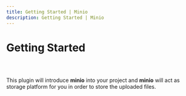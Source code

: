 ```yaml
---
title: Getting Started | Minio
description: Getting Started | Minio
---
```



<Meta title="Minio Plugin Docs/Getting Started" />

# Getting Started

##

<br />

This plugin will introduce **minio** into your project and **minio** will act as
storage platform for you in order to store the uploaded files.
